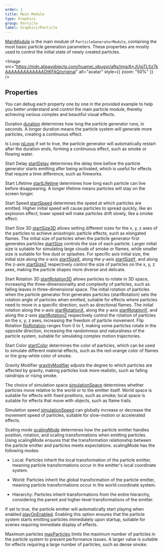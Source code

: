 ```yaml
---
order: 1
title: Main Module
type: Graphics
group: Particle
label: Graphics/Particle
---
```


[MainModule](/apis/core/#MainModule) is the main module of `ParticleGeneratorModule`, containing the most basic particle generation parameters. These properties are mostly used to control the initial state of newly created particles.

<Image src="https://mdn.alipayobjects.com/huamei_qbugvr/afts/img/A*JUjgTLfiz7kAAAAAAAAAAAAADtKFAQ/original" alt="avatar" style={{ zoom: "50%" }} />

## Properties

You can debug each property one by one in the provided example to help you better understand and control the main particle module, thereby achieving various complex and beautiful visual effects.

Duration [duration](/apis/core/#MainModule-duration) determines how long the particle generator runs, in seconds. A longer duration means the particle system will generate more particles, creating a continuous effect.

Is Loop [isLoop](/apis/core/#MainModule-isLoop) if set to true, the particle generator will automatically restart after the duration ends, forming a continuous effect, such as smoke or flowing water.

Start Delay [startDelay](/apis/core/#MainModule-startDelay) determines the delay time before the particle generator starts emitting after being activated, which is useful for effects that require a time difference, such as fireworks.

Start Lifetime [startLifetime](/apis/core/#MainModule-startLifetime) determines how long each particle can live before disappearing. A longer lifetime means particles will stay on the screen longer.

Start Speed [startSpeed](/apis/core/#MainModule-startSpeed) determines the speed at which particles are emitted. Higher initial speed will cause particles to spread quickly, like an explosion effect; lower speed will make particles drift slowly, like a smoke effect.

Start Size 3D [startSize3D](/apis/core/#MainModule-startSize3D) allows setting different sizes for the x, y, z axes of the particles to achieve anisotropic particle effects, such as elongated flames. The initial size of particles when the particle generator first generates particles [startSize](/apis/core/#MainModule-startSize) controls the size of each particle. Larger initial size is suitable for simulating large clouds of smoke or flames, while smaller size is suitable for fine dust or splashes. For specific axis initial size, the initial size along the x-axis [startSizeX](/apis/core/#MainModule-startSizeX), along the y-axis [startSizeY](/apis/core/#MainModule-startSizeY), and along the z-axis [startSizeZ](/apis/core/#MainModule-startSizeZ) respectively control the size of particles on the x, y, z axes, making the particle shapes more diverse and delicate.

Start Rotation 3D [startRotation3D](/apis/core/#MainModule-startRotation3D) allows particles to rotate in 3D space, increasing the three-dimensionality and complexity of particles, such as falling leaves in three-dimensional space. The initial rotation of particles when the particle generator first generates particles (startRotation) sets the rotation angle of particles when emitted, suitable for effects where particles need to move in a specific direction, such as directional flames. The initial rotation along the x-axis [startRotationX](/apis/core/#MainModule-startRotationX), along the y-axis [startRotationY](/apis/core/#MainModule-startRotationY), and along the z-axis [startRotationZ](/apis/core/#MainModule-startRotationZ) respectively control the rotation of particles on the x, y, z axes, increasing the freedom of particle movement. Flip Rotation [flipRotation](/apis/core/#MainModule-flipRotation) ranges from 0 to 1, making some particles rotate in the opposite direction, increasing the randomness and naturalness of the particle system, suitable for simulating complex motion trajectories.

Start Color [startColor](/apis/core/#MainModule-startColor) determines the color of particles, which can be used to simulate different material effects, such as the red-orange color of flames or the gray-white color of smoke.

Gravity Modifier [gravityModifier](/apis/core/#MainModule-gravityModifier) adjusts the degree to which particles are affected by gravity, making particles look more realistic, such as falling raindrops or rising smoke.

The choice of simulation space [simulationSpace](/apis/core/#MainModule-simulationSpace) determines whether particles move relative to the world or to the emitter itself. World space is suitable for effects with fixed positions, such as smoke; local space is suitable for effects that move with objects, such as flame trails.

Simulation speed [simulationSpeed](/apis/core/#MainModule-simulationSpeed) can globally increase or decrease the movement speed of particles, suitable for slow-motion or accelerated effects.

Scaling mode [scalingMode](/apis/core/#MainModule-scalingMode) determines how the particle emitter handles position, rotation, and scaling transformations when emitting particles. Using scalingMode ensures that the transformation relationship between the particle emitter and particles meets expectations. scalingMode has the following modes:

-  Local: Particles inherit the local transformation of the particle emitter, meaning particle transformations occur in the emitter's local coordinate system.

-  World: Particles inherit the global transformation of the particle emitter, meaning particle transformations occur in the world coordinate system.

-  Hierarchy: Particles inherit transformations from the entire hierarchy, considering the parent and higher-level transformations of the emitter.

If set to true, the particle emitter will automatically start playing when enabled [playOnEnabled](/apis/core/#MainModule-playOnEnabled). Enabling this option ensures that the particle system starts emitting particles immediately upon startup, suitable for scenes requiring immediate display of effects.

Maximum particles [maxParticles](/apis/core/#MainModule-maxParticles) limits the maximum number of particles in the particle system to prevent performance issues. A larger value is suitable for effects requiring a large number of particles, such as dense smoke.